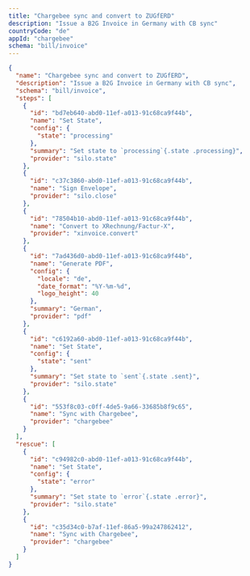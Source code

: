 ```yaml
---
title: "Chargebee sync and convert to ZUGfERD"
description: "Issue a B2G Invoice in Germany with CB sync"
countryCode: "de"
appId: "chargebee"
schema: "bill/invoice"
---
```


```json Example Chargebee X-Rechnung workflow
{
  "name": "Chargebee sync and convert to ZUGfERD",
  "description": "Issue a B2G Invoice in Germany with CB sync",
  "schema": "bill/invoice",
  "steps": [
    {
      "id": "bd7eb640-abd0-11ef-a013-91c68ca9f44b",
      "name": "Set State",
      "config": {
        "state": "processing"
      },
      "summary": "Set state to `processing`{.state .processing}",
      "provider": "silo.state"
    },
    {
      "id": "c37c3860-abd0-11ef-a013-91c68ca9f44b",
      "name": "Sign Envelope",
      "provider": "silo.close"
    },
    {
      "id": "78504b10-abd0-11ef-a013-91c68ca9f44b",
      "name": "Convert to XRechnung/Factur-X",
      "provider": "xinvoice.convert"
    },
    {
      "id": "7ad436d0-abd0-11ef-a013-91c68ca9f44b",
      "name": "Generate PDF",
      "config": {
        "locale": "de",
        "date_format": "%Y-%m-%d",
        "logo_height": 40
      },
      "summary": "German",
      "provider": "pdf"
    },
    {
      "id": "c6192a60-abd0-11ef-a013-91c68ca9f44b",
      "name": "Set State",
      "config": {
        "state": "sent"
      },
      "summary": "Set state to `sent`{.state .sent}",
      "provider": "silo.state"
    },
    {
      "id": "553f8c03-c0ff-4de5-9a66-33685b8f9c65",
      "name": "Sync with Chargebee",
      "provider": "chargebee"
    }
  ],
  "rescue": [
    {
      "id": "c94982c0-abd0-11ef-a013-91c68ca9f44b",
      "name": "Set State",
      "config": {
        "state": "error"
      },
      "summary": "Set state to `error`{.state .error}",
      "provider": "silo.state"
    },
    {
      "id": "c35d34c0-b7af-11ef-86a5-99a247862412",
      "name": "Sync with Chargebee",
      "provider": "chargebee"
    }
  ]
}

```